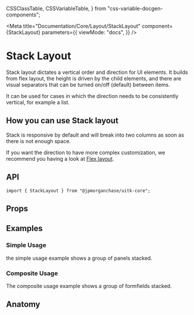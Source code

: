   CSSClassTable,
  CSSVariableTable,
} from "css-variable-docgen-components";

<Meta
  title="Documentation/Core/Layout/StackLayout"
  component={StackLayout}
  parameters={{
    viewMode: "docs",
  }}
/>

# Stack Layout

Stack layout dictates a vertical order and direction for UI elements.
It builds from flex layout, the height is driven by the child elements, and there are visual separators that can be turned on/off (default) between items.

It can be used for cases in which the direction needs to be consistently vertical, for example a list.

<Canvas>
  <Story id="core-layout-stacklayout--default-stack-layout" />
</Canvas>

## How you can use Stack layout

Stack is responsive by default and will break into two columns as soon as there is not enough space.

If you want the direction to have more complex customization, we recommend you having a look at [Flex layout](?path=/docs/documentation-core-layout-flexlayout--page).

## API

```
import { StackLayout } from "@jpmorganchase/uitk-core";
```

## Props

<ArgsTable of={StackLayout} />

## Examples

### Simple Usage

the simple usage example shows a group of panels stacked.

<Canvas>
  <Story id="core-layout-stacklayout--stack-layout-simple-usage" />
</Canvas>

### Composite Usage

The composite usage example shows a group of formfields stacked.

<Canvas>
  <Story id="core-layout-stacklayout--stack-layout-composite" />
</Canvas>

## Anatomy

<Canvas>
  <ComponentAnatomy showControls={false}>
    <StackLayout style={{ border: "dashed 1px black", padding: "1rem" }}>
      <FlexItem style={{ border: "dashed 1px black", padding: "1rem" }} />
      <FlexItem style={{ border: "dashed 1px black", padding: "1rem" }} />
    </StackLayout>
  </ComponentAnatomy>
</Canvas>
